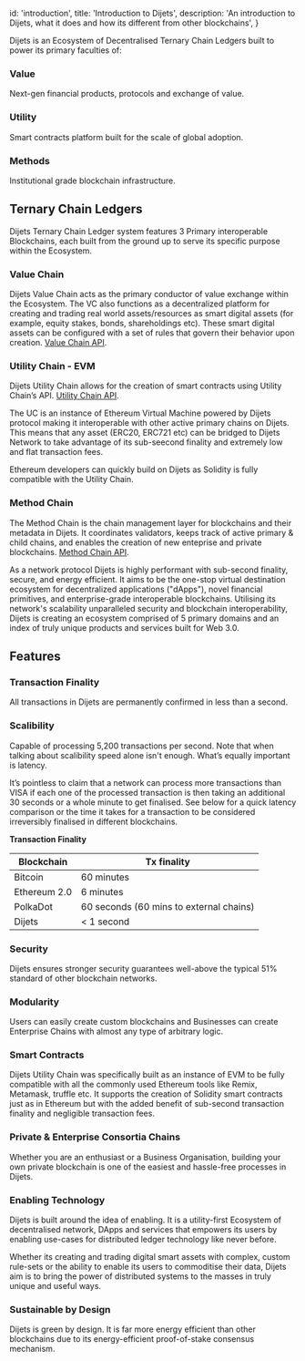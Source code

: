 
  id: 'introduction',
  title: 'Introduction to Dijets',
  description: 'An introduction to Dijets, what it does and how its different from other blockchains',
}

Dijets is an Ecosystem of Decentralised Ternary Chain Ledgers built to power its primary faculties of:

### Value
Next-gen financial products, protocols and exchange of value.

### Utility 
Smart contracts platform built for the scale of global adoption.

### Methods
Institutional grade blockchain infrastructure.

## Ternary Chain Ledgers

Dijets Ternary Chain Ledger system features 3 Primary interoperable Blockchains, each built from the ground up to serve its specific purpose within the Ecosystem.

### Value Chain

Dijets Value Chain acts as the primary conductor of value exchange within the Ecosystem. The VC also functions as a decentralized platform for creating and trading real world assets/resources as smart digital assets (for example, equity stakes, bonds, shareholdings etc). These smart digital assets can be configured with a set of rules that govern their behavior upon creation. [Value Chain API](/docs/guides/node-apis/value-chain-api).

### Utility Chain - EVM

Dijets Utility Chain allows for the creation of smart contracts using Utility Chain’s API. [Utility Chain API](/docs/guides/node-apis/utility-chain-api).

The UC is an instance of Ethereum Virtual Machine powered by Dijets protocol making it interoperable with other active primary chains on Dijets. This means that any asset (ERC20, ERC721 etc) can be bridged to Dijets Network to take advantage of its sub-seecond finality and extremely low and flat transaction fees.

Ethereum developers can quickly build on Dijets as Solidity is fully compatible with the Utility Chain.

### Method Chain

The Method Chain is the chain management layer for blockchains and their metadata in Dijets. It coordinates validators, keeps track of active primary & child chains, and enables the creation of new enteprise and private blockchains. [Method Chain API](/docs/guides/node-apis/method-chain-api).

As a network protocol Dijets is highly performant with sub-second finality, secure, and energy efficient. It aims to be the one-stop virtual destination ecosystem for
decentralized applications ("dApps"), novel financial primitives, and enterprise-grade interoperable blockchains. Utilising its network's scalability
unparalleled security and blockchain interoperability, Dijets is creating an ecosystem comprised of 5 primary domains and an index of 
truly unique products and services built for Web 3.0.


## Features

### Transaction Finality

All transactions in Dijets are permanently confirmed in less than a second.

### Scalibility

Capable of processing 5,200 transactions per second. Note that when talking about scalibility speed alone isn't enough. What’s equally important is latency. 

It’s pointless to claim that a network can process more transactions than VISA if each one of the processed transaction is then taking an additional 30 seconds or a whole minute to get finalised. See below for a quick latency comparison or the time it takes for a transaction to be considered irreversibly finalised in different blockchains.

**Transaction Finality**

| Blockchain       | Tx finality   |
| ---------------- | ------------- |
| Bitcoin          | 60 minutes    |
| Ethereum 2.0     | 6 minutes     |
| PolkaDot         | 60 seconds  (60 mins to external chains)      |
| Dijets           | < 1 second    |

### Security

Dijets ensures stronger security guarantees well-above the typical 51% standard of other blockchain networks.

### Modularity

Users can easily create custom blockchains and Businesses can create Enterprise Chains with almost any type of arbitrary logic.

### Smart Contracts

Dijets Utility Chain was specifically built as an instance of EVM to be fully compatible with all the commonly used Ethereum tools like Remix, Metamask, truffle etc. It supports the creation of Solidity smart contracts just as in Ethereum but with the added benefit of sub-second transaction finality and negligible transaction fees.

### Private & Enterprise Consortia Chains

Whether you are an enthusiast or a Business Organisation, building your own private blockchain is one of the easiest and hassle-free processes in Dijets.

### Enabling Technology

Dijets is built around the idea of enabling. It is a utility-first Ecosystem of decentralised network, DApps and services that empowers its users by enabling use-cases for distributed ledger technology like never before. 

Whether its creating and trading digital smart assets with complex, custom rule-sets or the ability to enable its users to commoditise their data, Dijets aim is to bring the power of distributed systems to the masses in truly unique and useful ways.

### Sustainable by Design

Dijets is green by design. It is far more energy efficient than other blockchains due to its energy-efficient proof-of-stake consensus mechanism.


